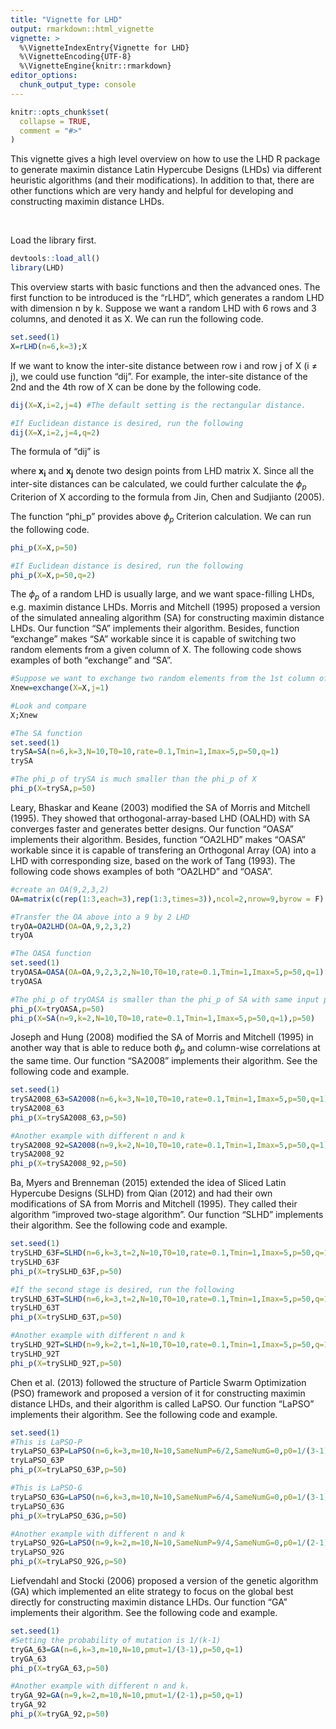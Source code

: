 ---
title: "Vignette for LHD"
output: rmarkdown::html_vignette
vignette: >
  %\VignetteIndexEntry{Vignette for LHD}
  %\VignetteEncoding{UTF-8}
  %\VignetteEngine{knitr::rmarkdown}
editor_options: 
  chunk_output_type: console
---

```{r, include = FALSE}
knitr::opts_chunk$set(
  collapse = TRUE,
  comment = "#>"
)
```


This vignette gives a high level overview on how to use the LHD R package to generate maximin distance Latin Hypercube Designs (LHDs) via different heuristic algorithms (and their modifications). In addition to that, there are other functions which are very handy and helpful for developing and constructing maximin distance LHDs.

\

Load the library first.
```{r}
devtools::load_all()
library(LHD)
```

This overview starts with basic functions and then the advanced ones. The first function to be introduced is the "rLHD", which generates a random LHD with dimension n by k. Suppose we want a random LHD with 6 rows and 3 columns, and denoted it as X. We can run the following code.

```{r}
set.seed(1)
X=rLHD(n=6,k=3);X
```

If we want to know the inter-site distance between row i and row j of X (i $\neq$ j), we could use function "dij". For example, the inter-site distance of the 2nd and the 4th row of X can be done by the following code.

```{r}
dij(X=X,i=2,j=4) #The default setting is the rectangular distance.

#If Euclidean distance is desired, run the following
dij(X=X,i=2,j=4,q=2)
```

The formula of "dij" is 

\begin{equation}
d(\boldsymbol{x_i}, \boldsymbol{x_j})=  (\sum_{l=1}^{k}|x_{il}-x_{jl}|^q)^{1/q}
\end{equation}

where $\boldsymbol{x_i}$ and $\boldsymbol{x_j}$ denote two design points from LHD matrix X. Since all the inter-site distances can be calculated, we could further calculate the $\phi_p$ Criterion of X according to the formula from Jin, Chen and Sudjianto (2005).

\begin{equation}
\phi_{p}= \bigg\{\sum_{i=1}^{n-1}\sum_{j=i+1}^{n}d(\boldsymbol{x_i}, \boldsymbol{x_j})^{-p} \bigg\} ^{1/p}
\end{equation}

The function "phi_p" provides above $\phi_p$ Criterion calculation. We can run the following code.

```{r}
phi_p(X=X,p=50)  

#If Euclidean distance is desired, run the following
phi_p(X=X,p=50,q=2)  
```

The $\phi_p$ of a random LHD is usually large, and we want space-filling LHDs, e.g. maximin distance LHDs. Morris and Mitchell (1995) proposed a version of the simulated annealing algorithm (SA) for constructing maximin distance LHDs. Our function "SA" implements their algorithm. Besides, function "exchange" makes "SA" workable since it is capable of switching two random elements from a given column of X. The following code shows examples of both "exchange" and "SA".

```{r}
#Suppose we want to exchange two random elements from the 1st column of X.
Xnew=exchange(X=X,j=1)

#Look and compare
X;Xnew

#The SA function
set.seed(1)
trySA=SA(n=6,k=3,N=10,T0=10,rate=0.1,Tmin=1,Imax=5,p=50,q=1)
trySA

#The phi_p of trySA is much smaller than the phi_p of X
phi_p(X=trySA,p=50) 
```

Leary, Bhaskar and Keane (2003) modified the SA of Morris and Mitchell (1995). They showed that orthogonal-array-based LHD (OALHD) with SA converges faster and generates better designs. Our function "OASA" implements their algorithm. Besides, function "OA2LHD" makes "OASA" workable since it is capable of transfering an Orthogonal Array (OA) into a LHD with corresponding size, based on the work of Tang (1993). The following code shows examples of both "OA2LHD" and "OASA".

```{r}
#create an OA(9,2,3,2)
OA=matrix(c(rep(1:3,each=3),rep(1:3,times=3)),ncol=2,nrow=9,byrow = F);OA

#Transfer the OA above into a 9 by 2 LHD
tryOA=OA2LHD(OA=OA,9,2,3,2)
tryOA

#The OASA function
set.seed(1)
tryOASA=OASA(OA=OA,9,2,3,2,N=10,T0=10,rate=0.1,Tmin=1,Imax=5,p=50,q=1)
tryOASA

#The phi_p of tryOASA is smaller than the phi_p of SA with same input parameters
phi_p(X=tryOASA,p=50) 
phi_p(X=SA(n=9,k=2,N=10,T0=10,rate=0.1,Tmin=1,Imax=5,p=50,q=1),p=50) 
```

Joseph and Hung (2008) modified the SA of Morris and Mitchell (1995) in another way that is able to reduce both $\phi_{p}$ and column-wise correlations at the same time. Our function "SA2008" implements their algorithm. See the following code and example.

```{r}
set.seed(1)
trySA2008_63=SA2008(n=6,k=3,N=10,T0=10,rate=0.1,Tmin=1,Imax=5,p=50,q=1)
trySA2008_63
phi_p(X=trySA2008_63,p=50) 

#Another example with different n and k
trySA2008_92=SA2008(n=9,k=2,N=10,T0=10,rate=0.1,Tmin=1,Imax=5,p=50,q=1)
trySA2008_92
phi_p(X=trySA2008_92,p=50) 
```

Ba, Myers and Brenneman (2015) extended the idea of Sliced Latin Hypercube Designs (SLHD) from Qian (2012) and had their own modifications of SA from Morris and Mitchell (1995). They called their algorithm "improved two-stage algorithm". Our function "SLHD" implements their algorithm. See the following code and example.

```{r}
set.seed(1)
trySLHD_63F=SLHD(n=6,k=3,t=2,N=10,T0=10,rate=0.1,Tmin=1,Imax=5,p=50,q=1)
trySLHD_63F
phi_p(X=trySLHD_63F,p=50) 

#If the second stage is desired, run the following
trySLHD_63T=SLHD(n=6,k=3,t=2,N=10,T0=10,rate=0.1,Tmin=1,Imax=5,p=50,q=1,stage2=TRUE)
trySLHD_63T
phi_p(X=trySLHD_63T,p=50) 

#Another example with different n and k
trySLHD_92T=SLHD(n=9,k=2,t=1,N=10,T0=10,rate=0.1,Tmin=1,Imax=5,p=50,q=1,stage2=TRUE)
trySLHD_92T
phi_p(X=trySLHD_92T,p=50) 

```

Chen et al. (2013) followed the structure of Particle Swarm Optimization (PSO) framework and proposed a version of it for constructing maximin distance LHDs, and their algorithm is called LaPSO. Our function "LaPSO" implements their algorithm. See the following code and example.

```{r}
set.seed(1)
#This is LaPSO-P
tryLaPSO_63P=LaPSO(n=6,k=3,m=10,N=10,SameNumP=6/2,SameNumG=0,p0=1/(3-1),p=50,q=1)
tryLaPSO_63P
phi_p(X=tryLaPSO_63P,p=50) 

#This is LaPSO-G
tryLaPSO_63G=LaPSO(n=6,k=3,m=10,N=10,SameNumP=6/4,SameNumG=0,p0=1/(3-1),p=50,q=1)
tryLaPSO_63G
phi_p(X=tryLaPSO_63G,p=50) 

#Another example with different n and k
tryLaPSO_92G=LaPSO(n=9,k=2,m=10,N=10,SameNumP=9/4,SameNumG=0,p0=1/(2-1),p=50,q=1)
tryLaPSO_92G
phi_p(X=tryLaPSO_92G,p=50) 

```

Liefvendahl and Stocki (2006) proposed a version of the genetic algorithm (GA) which implemented an elite strategy to focus on the global best directly for constructing maximin distance LHDs. Our function "GA" implements their algorithm. See the following code and example.

```{r}
set.seed(1)
#Setting the probability of mutation is 1/(k-1)
tryGA_63=GA(n=6,k=3,m=10,N=10,pmut=1/(3-1),p=50,q=1)
tryGA_63
phi_p(X=tryGA_63,p=50) 

#Another example with different n and k.
tryGA_92=GA(n=9,k=2,m=10,N=10,pmut=1/(2-1),p=50,q=1)
tryGA_92
phi_p(X=tryGA_92,p=50) 
```
